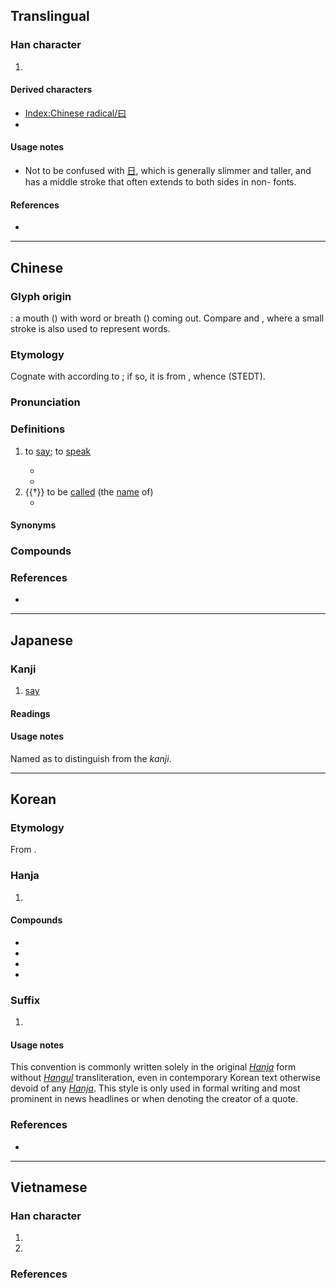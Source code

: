 {{also|日|臼|白}}
{{character info}}
{{character info|⽈}}
==Translingual==
{{stroke order|type=animate}}

===Han character===
{{Han char|rn=73|rad=曰|as=00|sn=4|four=60100|canj=A,XA|ids=⿴囗一}}

# {{mul-kangxi radical-def}}

====Derived characters====
* [[Index:Chinese radical/曰]]
* {{l|mul|[[抇]], [[汩]], [[昌]], [[勗]], [[㑹]], [[暜]], [[䖜]], [[𠐔]], [[𣊫]]}} <!-- Note: 冒 and 曼 are derived from 冃 not 曰 --> <!-- 旦 is derived from 日 not 曰 -->

====Usage notes====
* Not to be confused with [[日]], which is generally slimmer and taller, and has a middle stroke that often extends to both sides in non-{{w|regular script}} fonts.

====References====
* {{Han ref|kx=0502.010|dkj=14278|dj=0872.300|hdz=21482.020|uh=66F0|ud=26352|bh=A4EA|bd=42218}}

----

==Chinese==
{{zh-forms|alt=粵-syllable filler}}

===Glyph origin===
{{Han etyl}}

{{liushu|i}}: a mouth ({{zh-l|*口}}) with word or breath ({{zh-l|*一}}) coming out. Compare {{zh-l|*今}} and {{zh-l|*言}}, where a small stroke is also used to represent words.

===Etymology===
Cognate with {{och-l|話}} according to {{zh-ref|Sagart (1999)}}; if so, it is from {{inh|zh|sit-pro|*grwas||to speak; word}}, whence {{cog|bo|'''གྲོས'''་སྡུར་བྱེད་པ||to consult; to discuss}} (STEDT).

===Pronunciation===
{{zh-pron
|m=yuē
|m-s=yue1
|c=jyut6,joek6
|c-t=
|g=
|h=pfs=yet
|j=
|mb=uā
|md=
|mn=oa̍t
|mn-t=
|w=
|x=
|mc=y
|oc=y
|cat=v
}}

===Definitions===
{{zh-hanzi}}

# {{lb|zh|obsolete|or|Shuangfeng|_|Xiang}} to [[say]]; to [[speak]]
#* {{zh-x|子 曰：「溫 故 而 知 新，可以 為 師 矣。」|The Master '''said''', "If a man keeps cherishing his old knowledge, so as continually to be acquiring new, he may be a teacher of others."|CL|ref=Analects}}
#* {{zh-x|翁 笑 曰：「平 昔 不 相 往 還，何 由 遺 魂 吾 家？」|The old man laughed and '''said''', "In normal days we don't have much of a relation, why would you want to call back the dead's soul in my house?"|CL|ref={{w2|zh|聊齋志異}}, {{w2|zh|s:聊齋志異/第02卷|第2卷}}}} <!--English translation from [[w:Classical Chinese lexicon]]-->
# {{†}} to be [[call]]ed (the [[name]] of)
#* {{zh-x|帝 ^高陽 之 苗裔 兮，朕 皇考 曰 ^伯-庸。|Springing forth from the seeds of King Gaoyang<br>My glorious late Father '''was styled''' Boyong.|ref=Chuci}}

====Synonyms====
{{zh-dial|說}}

===Compounds===
{{zh-der|子曰|念子曰|吊子曰兒|子曰行|子曰詩云|或曰|調子曰兒|詩云子曰}}

===References===
* {{R:yue:Hanzi}}

{{zh-cat|Talking}}

----

==Japanese==

===Kanji===
{{ja-kanji|grade=9|rs=曰00}}

# [[say]]

====Readings====
{{rfv-pron|ja}}
<!--わつ, あつ, ここ-に, other readings?-->
{{ja-readings
|goon=おち<をち
|kanon=えつ<ゑつ
|kun=い-う<い-ふ, いわ-く<いは-く, のた-ばく, のたま-う<のたま-ふ, のたも-う<のたま-ふ, のたまわ-く<のたまは-く, のたま-わす<のたま-はす, のとう-ぶ<のたう-ぶ
}}

====Usage notes====
Named as {{m|ja|平日|tr=hirabi||lit=[[wide]] ''hi''}} to distinguish from the {{m|ja|日|tr=hi||[[sun]], [[day]]}} ''kanji''.

----

==Korean==

===Etymology===
From {{der|ko|ltc|-}} {{ltc-l|曰|id=1}}. {{hanja-sinjeung|왈|wal}}

===Hanja===
{{ko-hanja-search}}
{{ko-hanja|가로|왈}}

# {{hanja form of|왈|to [[say]]; to [[speak]]}}

====Compounds====
{{der-top|Compounds}}
* {{ko-l|자왈|[[Confucius]] [[said]]|子曰}}
* {{ko-l|왈가왈부|{{q|negative}} an argument pro and con|曰可曰否}}
* {{ko-l|혹왈|[[someone]] [[say]]s|或曰}}
* {{ko-l|[[공자]] [[왈]] [[맹자]] [[왈]]|[[孔子]][[曰]][[孟子]][[曰]]}}
{{der-bottom}}

===Suffix===
{{ko-hanjatab}}
{{ko-suffix|hangeul=왈}}

# {{lb|ko|literary}} {{hanja form of|왈|[[said]]; denoting the creator of a quote}}
#: {{ux|ko|칼 마르크스'''曰''' "[[지금]][[-까지]] [[모든]] [[사회]][[-의]] [[역사]][[-는]] [[계급]][[투쟁]][[-의]] [[역사]][[-이다|다]]."|tr=Kal mareukeuseu'''wal''' "jigeum-kkaji modeun sahoe-ui yeoksa-neun gyegeuptujaeng-ui yeoksada."|Karl Marx '''said''', "The history of society is the history of class struggles."}}
#: {{ux|ko|"[[나]][[-는]] [[실패하다|실패하지]] [[않다|않았다]]. [[나]][[-는]] [[단지]] [[효과]][[-가]] [[없다|없는]] [[만]][[가지]] [[방법]][[-을]] [[발견하다|발견했]][[-을]] [[뿐]][[-이다]]." 토마스 에디슨'''曰'''|tr="Naneun silpaehaji anatda. Naneun danji hyogwaga eomneun man-gaji bangbeobeul balgyeonhaesseul ppunida." Tomaseu ediseun'''wal'''|"I have not failed. I've just found 10,000 ways that won't work." '''― Thomas Edison'''}}

====Usage notes====
This convention is commonly written solely in the original ''[[Hanja]]'' form without ''[[Hangul]]'' transliteration, even in contemporary Korean text otherwise devoid of any ''[[Hanja]]''. This style is only used in formal writing and most prominent in news headlines or when denoting the creator of a quote.

===References===
* {{R:hanjadoc|4749}}

----

==Vietnamese==

===Han character===
{{vi-readings|rs=曰00
|hanviet=viết-tdcndg;tdcntd;gdhn;bonet;genibrel
|phienthiet=王伐 vương phạt
|nom=viết-tdcndg;tdcntd;bonet;genibrel;taberd, vít-tdcndg;gdhn;btcn;bonet;taberd, vết-tdcndg;tdcntd;btcn, vịt-tdcndg;tdcntd, vệt-tdcndg, vắt-tdcntd, vất-btcn
}}
# {{Nom form of|viết|to [[write]]}}
# {{Nom form of|vít|[[wound]]; [[scar]]}}

===References===
<references/>

[[Category:CJKV radicals| ]]